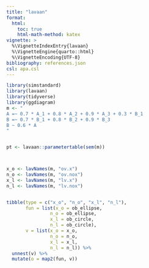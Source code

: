 ```yaml
---
title: "lavaan"
format: 
  html:
    toc: true
    html-math-method: katex
vignette: >
  %\VignetteIndexEntry{lavaan}
  %\VignetteEngine{quarto::html}
  %\VignetteEncoding{UTF-8}
bibliography: references.json
csl: apa.csl
---
```



```r
library(simstandard)
library(lavaan)
library(tidyverse)
library(ggdiagram)
m <- "
A =~ 0.7 * A_1 + 0.8 * A_2 + 0.9 * A_3 + 0.3 * B_1
B =~ 0.7 * B_1 + 0.8 * B_2 + 0.9 * B_3
B ~ 0.6 * A
"


pt <- lavaan::parametertable(sem(m))



x_o <- lavNames(m, "ov.x")
n_o <- lavNames(m, "ov.nox")
x_l <- lavNames(m, "lv.x")
n_l <- lavNames(m, "lv.nox")


tibble(type = c("x_o", "n_o", "x_l", "n_l"),
       fun = list(x_o = ob_ellipse,
                n_o = ob_ellipse,
                x_l = ob_circle,
                n_l = ob_circle),
       v = list(x_o = x_o,
                n_o = n_o,
                x_l = x_l,
                n_l = n_l)) %>% 
  unnest(v) %>% 
  mutate(o = map2(fun, v))

```


